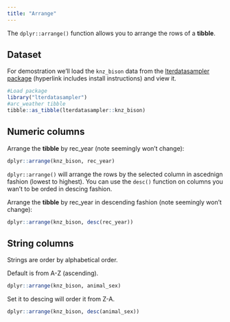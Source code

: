 ```yaml
---
title: "Arrange"
---
```


The `dplyr::arrange()` function allows you to arrange the rows of a __tibble__.

## Dataset

For demostration we'll load the `knz_bison` data from the [lterdatasampler package](/datasets/lterdatasampler.qmd) (hyperlink includes install instructions) and view it.

```r
#Load package
library("lterdatasampler")
#arc_weather tibble
tibble::as_tibble(lterdatasampler::knz_bison)
```

## Numeric columns

Arrange the __tibble__ by rec_year (note seemingly won't change):

```r
dplyr::arrange(knz_bison, rec_year)
```

`dplyr::arrange()` will arrange the rows by the selected column in ascednign fashion (lowest to highest). You can use the `desc()` function on columns you wan't to be orded in descing fashion.

Arrange the __tibble__ by rec_year in descending fashion (note seemingly won't change):

```r
dplyr::arrange(knz_bison, desc(rec_year))
```

## String columns

Strings are order by alphabetical order.

Default is from A-Z (ascending).

```r
dplyr::arrange(knz_bison, animal_sex)
```

Set it to descing will order it from Z-A.

```r
dplyr::arrange(knz_bison, desc(animal_sex))
```
